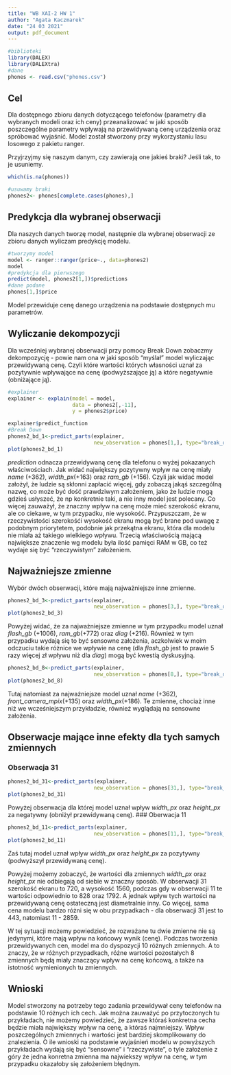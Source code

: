 ```yaml
---
title: "WB XAI-2 HW 1"
author: "Agata Kaczmarek"
date: "24 03 2021"
output: pdf_document
---
```


```r
#biblioteki
library(DALEX)
library(DALEXtra)
#dane
phones <- read.csv("phones.csv")
```

## Cel
Dla dostępnego zbioru danych dotyczącego telefonów (parametry dla wybranych modeli oraz ich ceny) przeanalizować w jaki sposób poszczególne parametry wpływają na przewidywaną cenę urządzenia oraz spróbować wyjaśnić. Model został stworzony przy wykorzystaniu lasu losowego z pakietu ranger.


Przyjrzyjmy się naszym danym, czy zawierają one jakieś braki? Jeśli tak, to je usuniemy.

```r
which(is.na(phones))

#usuwamy braki
phones2<- phones[complete.cases(phones),]  
```

## Predykcja dla wybranej obserwacji

Dla naszych danych tworzę model, następnie dla wybranej obserwacji ze zbioru danych wyliczam predykcję modelu.

```r
#tworzymy model
model <- ranger::ranger(price~., data=phones2)
model
#predykcja dla pierwszego 
predict(model, phones2[1,])$predictions
#dane podane
phones[1,]$price
```

Model przewiduje cenę danego urządzenia na podstawie dostępnych mu parametrów.

## Wyliczanie dekompozycji
Dla wcześniej wybranej obserwacji przy pomocy Break Down zobaczmy dekompozycję - powie nam ona w jaki sposób "myślał" model wyliczając przewidywaną cenę. Czyli które wartości których własności uznał za pozytywnie wpływające na cenę (podwyższające ją) a które negatywnie (obniżające ją).

```r
#explainer
explainer <- explain(model = model,
                     data = phones2[,-11],
                     y = phones2$price)

explainer$predict_function
#Break Down
phones2_bd_1<-predict_parts(explainer,
                            new_observation = phones[1,], type="break_down")
plot(phones2_bd_1)
```

*prediction* odnacza przewidywaną cenę dla telefonu o wyżej pokazanych właściwościach. 
Jak widać największy pozytywny wpływ na cenę miały *name* (+362), *width_px*(+163) oraz *ram_gb* (+156). Czyli jak widać model założył, że ludzie są skłonni zapłacić więcej, gdy zobaczą jakąś szczególną nazwę, co może być dość prawdziwym założeniem, jako że ludzie mogą gdzieś usłyszeć, że np konkretnie taki, a nie inny model jest polecany. Co więcej zauważył, że znaczny wpływ na cenę może mieć szerokość ekranu, ale co ciekawe, w tym przypadku, nie wysokość. Przypuszczam, że w rzeczywistości szerokośći wysokość ekranu mogą być brane pod uwagę z podobnym priorytetem, podobnie jak przekątna ekranu, która dla modelu nie miała aż takiego wielkiego wpływu. Trzecią właściwością mającą największe znaczenie wg modelu była ilość pamięci RAM w GB, co też wydaje się być "rzeczywistym" założeniem.

## Najważniejsze zmienne
Wybór dwóch obserwacji, które mają najważniejsze inne zmienne.

```r
phones2_bd_3<-predict_parts(explainer,
                            new_observation = phones[3,], type="break_down")
plot(phones2_bd_3)

```

Powyżej widać, że za najważniejsze zmienne w tym przypadku model uznał *flash_gb* (+1006), *ram_gb*(+772) oraz *diag* (+216). Również w tym przypadku wydają się to być sensowne założenia, aczkolwiek w moim odczuciu takie różnice we wpływie na cenę (dla *flash_gb* jest to prawie 5 razy więcej zł wpływu niż dla *diag*) mogą być kwestią dyskusyjną.

```r
phones2_bd_8<-predict_parts(explainer,
                            new_observation = phones[8,], type="break_down")
plot(phones2_bd_8)
```

Tutaj natomiast za najważniejsze model uznał *name* (+362), *front_camera_mpix*(+135) oraz *width_px*(+186). Te zmienne, chociaż inne niż we wcześniejszym przykładzie, również wyglądają na sensowne założenia.

## Obserwacje mające inne efekty dla tych samych zmiennych
### Obserwacja 31
```r
phones2_bd_31<-predict_parts(explainer,
                            new_observation = phones[31,], type="break_down")
plot(phones2_bd_31)
```
Powyżej obserwacja dla której model uznał wpływ *width_px* oraz *height_px* za negatywny (obniżył przewidywaną cenę).
### Oberwacja 11
```r
phones2_bd_11<-predict_parts(explainer,
                            new_observation = phones[11,], type="break_down")
plot(phones2_bd_11)
```
Zaś tutaj model uznał wpływ *width_px* oraz *height_px* za pozytywny (podwyższył przewidywaną cenę).

Powyżej możemy zobaczyć, że wartości dla zmiennych *width_px* oraz *height_px* nie odbiegają od siebie w znaczny sposób. W obserwacji 31 szerokość ekranu to 720, a wysokość 1560, podczas gdy w obserwacji 11 te wartości odpowiednio to 828 oraz 1792. A jednak wpływ tych wartości na przewidywaną cenę ostateczną jest diametralnie inny. Co więcej, sama cena modelu bardzo różni się w obu przypadkach - dla obserwacji 31 jest to 443, natomiast 11 - 2859. 

W tej sytuacji możemy powiedzieć, że rozważane tu dwie zmienne nie są jedynymi, które mają wpływ na końcowy wynik (cenę). Podczas tworzenia przewidywanych cen, model ma do dyspozycji 10 różnych zmiennych. A to znaczy, że w różnych przypadkach, różne wartości pozostałych 8 zmiennych będą miały znaczący wpływ na cenę końcową, a także na istotność wymienionych tu zmiennych.

## Wnioski

Model stworzony na potrzeby tego zadania przewidywał ceny telefonów na podstawie 10 różnych ich cech. Jak można zauważyć po przytoczonych tu przykładach, nie możemy powiedzieć, że zawsze któraś konkretna cecha będzie miała największy wpływ na cenę, a któraś najmniejszy. Wpływ poszczególnych zmiennych i wartości jest bardziej skomplikowany do znalezienia. O ile wnioski na podstawie wyjaśnień modelu w powyższych przykładach wydają się być "sensowne" i "rzeczywiste", o tyle założenie z góry że jedna konretna zmienna ma najwiekszy wpływ na cenę, w tym przypadku okazałoby się założeniem błędnym. 

